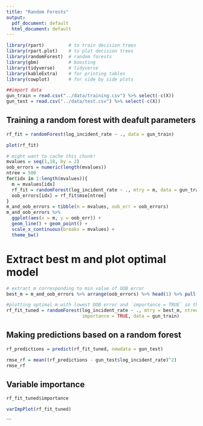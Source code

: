 ```yaml
---
title: "Random Forests"
output:
  pdf_document: default
  html_document: default
---
```


```r
library(rpart)         # to train decision trees
library(rpart.plot)    # to plot decision trees
library(randomForest)  # random forests
library(gbm)           # boosting
library(tidyverse)     # tidyverse
library(kableExtra)    # for printing tables
library(cowplot)       # for side by side plots
```

```r
##import data
gun_train = read.csv("../data/training.csv") %>% select(-c(X))
gun_test = read.csv("../data/test.csv") %>% select(-c(X))
```

## Training a random forest with deafult parameters
```r
rf_fit = randomForest(log_incident_rate ~ ., data = gun_train)
```

```r
plot(rf_fit)
```

```r
# might want to cache this chunk!
mvalues = seq(1,18, by = 2)
oob_errors = numeric(length(mvalues))
ntree = 500
for(idx in 1:length(mvalues)){
  m = mvalues[idx]
  rf_fit = randomForest(log_incident_rate ~ ., mtry = m, data = gun_train)
  oob_errors[idx] = rf_fit$mse[ntree]
}
m_and_oob_errors = tibble(m = mvalues, oob_err = oob_errors) 
m_and_oob_errors %>%
  ggplot(aes(x = m, y = oob_err)) + 
  geom_line() + geom_point() + 
  scale_x_continuous(breaks = mvalues) +
  theme_bw()

```
# Extract best m and plot optimal model
```r
# extract m corresponding to min value of OOB error
best_m = m_and_oob_errors %>% arrange(oob_errors) %>% head(1) %>% pull(m)

#plotting optimal m with lowest OOB error and `importance = TRUE` so that we can better interpret the random forest ultimately used to make predictions.
rf_fit_tuned = randomForest(log_incident_rate ~ ., mtry = best_m, ntree = 500,
                            importance = TRUE, data = gun_train)
```
## Making predictions based on a random forest
```r
rf_predictions = predict(rf_fit_tuned, newdata = gun_test)

rmse_rf = mean((rf_predictions - gun_test$log_incident_rate)^2)
rmse_rf
```
## Variable importance
```r
rf_fit_tuned$importance
```
```r
varImpPlot(rf_fit_tuned)
```
```